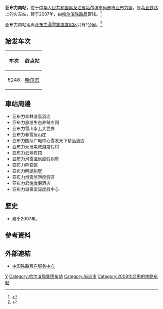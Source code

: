 {{Infobox China railway station 
|车站名称 = 亚布力南站
|图片 = Yabulinan railway station.JPG
|图片介绍 = 
|车站拼音 = Yabulinan
|英文名称 = Yabulinan Railway Station
|车站代码 = 
|电报码 = YWB
|拼音码 = YBN
|车站位置 = [[黑龙江省|黑龙江省]][[哈尔滨市|哈尔滨市]][[尚志市|尚志市]][[亚布力镇|亚布力镇]]
|归属 = [[哈尔滨铁路局|哈尔滨铁路局]]
|线路 = [[苇亚铁路|苇亚铁路]]
|车站等级 =
|月台数目 = 
|股道数目 = 
}}
'''亚布力南站'''，位于[[中华人民共和国|中华人民共和国]][[黑龙江省|黑龙江省]][[哈尔滨市|哈尔滨市]][[尚志市|尚志市]][[亚布力镇|亚布力镇]]，是[[苇亚铁路|苇亚铁路]]上的火车站，建于2007年，由[[哈尔滨铁路局|哈尔滨铁路局]]管辖。<ref>{{Cite web |url=http://search.huochepiao.com/huochezhan/jieshao/3163.htm |title=亚布力南火车站介绍 |accessdate=2018-02-03 |archive-date=2018-02-03 |archive-url=https://web.archive.org/web/20180203181216/http://search.huochepiao.com/huochezhan/jieshao/3163.htm |dead-url=no }}</ref>

亚布力南站距离[[亚布力滑雪旅游度假区|亚布力滑雪旅游度假区]]只有1公里。<ref>{{Cite web |url=http://www.hljnews.cn/swxx_ly/system/2007/12/21/010101006.shtml |title=25日起火车将直接开到亚布力滑雪场 |accessdate=2008-11-06 |archive-date=2012-09-07 |archive-url=https://archive.is/20120907045909/http://www.hljnews.cn/swxx_ly/system/2007/12/21/010101006.shtml |dead-url=no }}</ref>

== 始发车次 ==

{| class="wikitable"
|-
!车次||终点站
|-
| 6248 || [[哈尔滨站|哈尔滨]] 
|}

==車站周邊==
* 亚布力森林温泉酒店
* 亚布力旅游生态养殖庄园
* 亚布力雪山水上大世界
* 亚布力春雪居山庄
* 亚布力国际广电中心雪友天下精品酒店
* 亚布力元茂屯旅游度假村
* 亚布力云鼎宾馆
* 亚布力滑雪温泉度假别墅
* 亚布力熊猫馆
* 亚布力明朗别墅
* [[亚布力滑雪旅游度假区|亚布力滑雪旅游度假区]]
* 亚布力君悦度假酒店
* 亚布力温泉国际度假中心

==歷史==
* 建于2007年。
==參考資料==
{{reflist}}
==外部連結==
* [http://www.12306.cn/mormhweb/ 中国铁路客户服务中心]{{Wayback|url=http://www.12306.cn/mormhweb/ |date=20180205163941 }}
{{China-rail-stub}}
{{苇亚铁路}}

[[Category:哈尔滨市铁路车站|Y]]
[[Category:哈尔滨局集团车站|Category:哈尔滨局集团车站]]
[[Category:尚志市|Category:尚志市]]
[[Category:2009年启用的铁路车站|Category:2009年启用的铁路车站]]